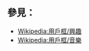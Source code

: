 {{Userbox
  |border-c = #000000
  |border-s = 1
  |id-c     = #FFFFFF
  |id-s     = 12
  |id-fc    = #000
  |info-c   = #ffffff
  |info-s   = 10
  |info-fc  = #000000
  |id       = [[File:Euphonium_Boosey_and_hawkes.jpg|60px]]
  |info     = 这个用户会吹'''[[上低音号]]'''。
}}
<includeonly>[[Category:吹上低音号的维基人|{{PAGENAME}}]]</includeonly>
<noinclude>
<p style="clear: both; padding-top: 2em">

== 參見： ==
*[[Wikipedia:用戶框/興趣]]
*[[Wikipedia:用戶框/音樂]]
</p>
</noinclude>
